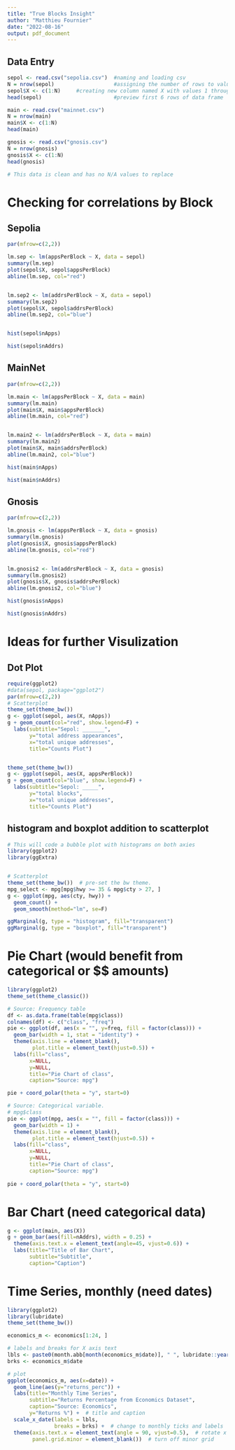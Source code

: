 ```yaml
---
title: "True Blocks Insight"
author: "Matthieu Fournier"
date: "2022-08-16"
output: pdf_document
---
```


## Data Entry
```r
sepol <- read.csv("sepolia.csv")  #naming and loading csv
N = nrow(sepol)                   #assigning the number of rows to value N
sepol$X <- c(1:N)     #creating new column named X with values 1 through N in order by the vector c(1:N)
head(sepol)                       #preview first 6 rows of data frame

main <- read.csv("mainnet.csv")
N = nrow(main)
main$X <- c(1:N)
head(main)

gnosis <- read.csv("gnosis.csv")
N = nrow(gnosis)
gnosis$X <- c(1:N)
head(gnosis)

# This data is clean and has no N/A values to replace
```
# Checking for correlations by Block

## Sepolia

```r
par(mfrow=c(2,2))

lm.sep <- lm(appsPerBlock ~ X, data = sepol)
summary(lm.sep)
plot(sepol$X, sepol$appsPerBlock)
abline(lm.sep, col="red")


lm.sep2 <- lm(addrsPerBlock ~ X, data = sepol)
summary(lm.sep2)
plot(sepol$X, sepol$addrsPerBlock)
abline(lm.sep2, col="blue")


hist(sepol$nApps)

hist(sepol$nAddrs)

```

## MainNet
```r
par(mfrow=c(2,2))

lm.main <- lm(appsPerBlock ~ X, data = main)
summary(lm.main)
plot(main$X, main$appsPerBlock)
abline(lm.main, col="red")


lm.main2 <- lm(addrsPerBlock ~ X, data = main)
summary(lm.main2)
plot(main$X, main$addrsPerBlock)
abline(lm.main2, col="blue")

hist(main$nApps)

hist(main$nAddrs)
```
## Gnosis
```r
par(mfrow=c(2,2))

lm.gnosis <- lm(appsPerBlock ~ X, data = gnosis)
summary(lm.gnosis)
plot(gnosis$X, gnosis$appsPerBlock)
abline(lm.gnosis, col="red")


lm.gnosis2 <- lm(addrsPerBlock ~ X, data = gnosis)
summary(lm.gnosis2)
plot(gnosis$X, gnosis$addrsPerBlock)
abline(lm.gnosis2, col="blue")

hist(gnosis$nApps)

hist(gnosis$nAddrs)
```

# Ideas for further Visulization

## Dot Plot
```r
require(ggplot2)
#data(sepol, package="ggplot2")
par(mfrow=c(2,2))
# Scatterplot
theme_set(theme_bw())  
g <- ggplot(sepol, aes(X, nApps))
g + geom_count(col="red", show.legend=F) +
  labs(subtitle="Sepol: _______", 
       y="total address appearances", 
       x="total unique addresses", 
       title="Counts Plot")


theme_set(theme_bw())  
g <- ggplot(sepol, aes(X, appsPerBlock))
g + geom_count(col="blue", show.legend=F) +
  labs(subtitle="Sepol: _____", 
       y="total blocks", 
       x="total unique addresses", 
       title="Counts Plot")

```

## histogram and boxplot addition to scatterplot
```r
# This will code a bubble plot with histograms on both axies
library(ggplot2)
library(ggExtra)


# Scatterplot
theme_set(theme_bw())  # pre-set the bw theme.
mpg_select <- mpg[mpg$hwy >= 35 & mpg$cty > 27, ]
g <- ggplot(mpg, aes(cty, hwy)) + 
  geom_count() + 
  geom_smooth(method="lm", se=F)

ggMarginal(g, type = "histogram", fill="transparent")
ggMarginal(g, type = "boxplot", fill="transparent")
```




# Pie Chart (would benefit from categorical or $$ amounts)
```r
library(ggplot2)
theme_set(theme_classic())

# Source: Frequency table
df <- as.data.frame(table(mpg$class))
colnames(df) <- c("class", "freq")
pie <- ggplot(df, aes(x = "", y=freq, fill = factor(class))) + 
  geom_bar(width = 1, stat = "identity") +
  theme(axis.line = element_blank(), 
        plot.title = element_text(hjust=0.5)) + 
  labs(fill="class", 
       x=NULL, 
       y=NULL, 
       title="Pie Chart of class", 
       caption="Source: mpg")

pie + coord_polar(theta = "y", start=0)

# Source: Categorical variable.
# mpg$class
pie <- ggplot(mpg, aes(x = "", fill = factor(class))) + 
  geom_bar(width = 1) +
  theme(axis.line = element_blank(), 
        plot.title = element_text(hjust=0.5)) + 
  labs(fill="class", 
       x=NULL, 
       y=NULL, 
       title="Pie Chart of class", 
       caption="Source: mpg")
  
pie + coord_polar(theta = "y", start=0)

```

# Bar Chart (need categorical data)
```r
g <- ggplot(main, aes(X))
g + geom_bar(aes(fill=nAddrs), width = 0.25) + 
  theme(axis.text.x = element_text(angle=45, vjust=0.6)) +
  labs(title="Title of Bar Chart", 
       subtitle="Subtitle", 
       caption="Caption")

```

# Time Series, monthly (need dates)
```r
library(ggplot2)
library(lubridate)
theme_set(theme_bw())

economics_m <- economics[1:24, ]

# labels and breaks for X axis text
lbls <- paste0(month.abb[month(economics_m$date)], " ", lubridate::year(economics_m$date))
brks <- economics_m$date

# plot
ggplot(economics_m, aes(x=date)) + 
  geom_line(aes(y="returns_perc")) + 
  labs(title="Monthly Time Series", 
       subtitle="Returns Percentage from Economics Dataset", 
       caption="Source: Economics", 
       y="Returns %") +  # title and caption
  scale_x_date(labels = lbls, 
               breaks = brks) +  # change to monthly ticks and labels
  theme(axis.text.x = element_text(angle = 90, vjust=0.5),  # rotate x axis text
        panel.grid.minor = element_blank())  # turn off minor grid

```
